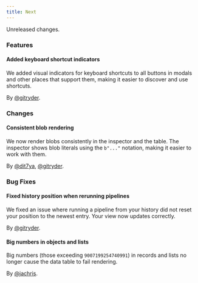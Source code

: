 ```yaml
---
title: Next
---
```


Unreleased changes.

### Features

#### Added keyboard shortcut indicators

We added visual indicators for keyboard shortcuts to all buttons in modals and other places that support them, making it easier to discover and use shortcuts.

By [@gitryder](https://github.com/gitryder).

### Changes

#### Consistent blob rendering

We now render blobs consistently in the inspector and the table. The inspector shows blob literals using the `b"..."` notation, making it easier to work with them.

By [@dit7ya](https://github.com/dit7ya), [@gitryder](https://github.com/gitryder).

### Bug Fixes

#### Fixed history position when rerunning pipelines

We fixed an issue where running a pipeline from your history did not reset your position to the newest entry. Your view now updates correctly.

By [@gitryder](https://github.com/gitryder).

#### Big numbers in objects and lists

Big numbers (those exceeding `9007199254740991`) in records and lists no longer
cause the data table to fail rendering.

By [@jachris](https://github.com/jachris).
